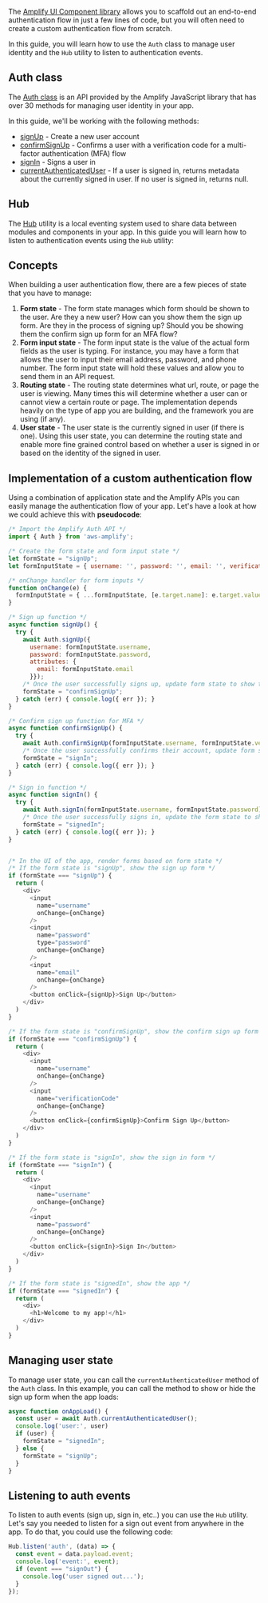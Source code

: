 The [Amplify UI Component library](/ui/auth/authenticator) allows you to scaffold out an end-to-end authentication flow in just a few lines of code, but you will often need to create a custom authentication flow from scratch.

In this guide, you will learn how to use the `Auth` class to manage user identity and the `Hub` utility to listen to authentication events.

## Auth class

The [Auth class](https://aws-amplify.github.io/amplify-js/api/classes/authclass.html) is an API provided by the Amplify JavaScript library that has over 30 methods for managing user identity in your app.

In this guide, we'll be working with the following methods:

- [signUp](https://aws-amplify.github.io/amplify-js/api/classes/authclass.html#signup) - Create a new user account
- [confirmSignUp](https://aws-amplify.github.io/amplify-js/api/classes/authclass.html#confirmsignup) - Confirms a user with a verification code for a multi-factor authentication (MFA) flow
- [signIn](https://aws-amplify.github.io/amplify-js/api/classes/authclass.html#signin) - Signs a user in
- [currentAuthenticatedUser](https://aws-amplify.github.io/amplify-js/api/classes/authclass.html#currentauthenticateduser) - If a user is signed in, returns metadata about the currently signed in user. If no user is signed in, returns null.

## Hub

The [Hub](/lib/utilities/hub) utility is a local eventing system used to share data between modules and components in your app. In this guide you will learn how to listen to authentication events using the `Hub` utility:

## Concepts

When building a user authentication flow, there are a few pieces of state that you have to manage:

1. __Form state__ - The form state manages which form should be shown to the user. Are they a new user? How can you show them the sign up form. Are they in the process of signing up? Should you be showing them the confirm sign up form for an MFA flow?
2. __Form input state__ - The form input state is the value of the actual form fields as the user is typing. For instance, you may have a form that allows the user to input their email address, password, and phone number. The form input state will hold these values and allow you to send them in an API request.
3. __Routing state__ - The routing state determines what url, route, or page the user is viewing. Many times this will determine whether a user can or cannot view a certain route or page. The implementation depends heavily on the type of app you are building, and the framework you are using (if any).
4. __User state__ - The user state is the currently signed in user (if there is one). Using this user state, you can determine the routing state and enable more fine grained control based on whether a user is signed in or based on the identity of the signed in user.

<!-- This guide will cover strategies for handling __form state__, __form input state__, and __user state__ but will not be covering routing state as this is very dependent on the framework. -->

## Implementation of a custom authentication flow

Using a combination of application state and the Amplify APIs you can easily manage the authentication flow of your app. Let's have a look at how we could achieve this with __pseudocode__:

```javascript
/* Import the Amplify Auth API */
import { Auth } from 'aws-amplify';

/* Create the form state and form input state */
let formState = "signUp";
let formInputState = { username: '', password: '', email: '', verificationCode: '' };

/* onChange handler for form inputs */
function onChange(e) {
  formInputState = { ...formInputState, [e.target.name]: e.target.value };
}

/* Sign up function */
async function signUp() {
  try {
    await Auth.signUp({
      username: formInputState.username,
      password: formInputState.password,
      attributes: {
        email: formInputState.email
      }});
    /* Once the user successfully signs up, update form state to show the confirm sign up form for MFA */
    formState = "confirmSignUp";
  } catch (err) { console.log({ err }); }
}

/* Confirm sign up function for MFA */
async function confirmSignUp() {
  try {
    await Auth.confirmSignUp(formInputState.username, formInputState.verificationCode);
    /* Once the user successfully confirms their account, update form state to show the sign in form*/
    formState = "signIn";
  } catch (err) { console.log({ err }); }
}

/* Sign in function */
async function signIn() {
  try {
    await Auth.signIn(formInputState.username, formInputState.password);
    /* Once the user successfully signs in, update the form state to show the signed in state */
    formState = "signedIn";
  } catch (err) { console.log({ err }); }
}


/* In the UI of the app, render forms based on form state */
/* If the form state is "signUp", show the sign up form */
if (formState === "signUp") {
  return (
    <div>
      <input
        name="username"
        onChange={onChange}
      />
      <input
        name="password"
        type="password"
        onChange={onChange}
      />
      <input
        name="email"
        onChange={onChange}
      />
      <button onClick={signUp}>Sign Up</button>
    </div>
  )
}

/* If the form state is "confirmSignUp", show the confirm sign up form */
if (formState === "confirmSignUp") {
  return (
    <div>
      <input
        name="username"
        onChange={onChange}
      />
      <input
        name="verificationCode"
        onChange={onChange}
      />
      <button onClick={confirmSignUp}>Confirm Sign Up</button>
    </div>
  )
}

/* If the form state is "signIn", show the sign in form */
if (formState === "signIn") {
  return (
    <div>
      <input
        name="username"
        onChange={onChange}
      />
      <input
        name="password"
        onChange={onChange}
      />
      <button onClick={signIn}>Sign In</button>
    </div>
  )
}

/* If the form state is "signedIn", show the app */
if (formState === "signedIn") {
  return (
    <div>
      <h1>Welcome to my app!</h1>
    </div>
  )
}
```

## Managing user state

To manage user state, you can call the `currentAuthenticatedUser` method of the `Auth` class. In this example, you can call the method to show or hide the sign up form when the app loads:

```javascript
async function onAppLoad() {
  const user = await Auth.currentAuthenticatedUser();
  console.log('user:', user)
  if (user) {
    formState = "signedIn";
  } else {
    formState = "signUp";
  }
}
```

## Listening to auth events

To listen to auth events (sign up, sign in, etc..) you can use the `Hub` utility. Let's say you needed to listen for a sign out event from anywhere in the app. To do that, you could use the following code:

```javascript
Hub.listen('auth', (data) => {
  const event = data.payload.event;
  console.log('event:', event);
  if (event === "signOut") {
    console.log('user signed out...');
  }
});
```
